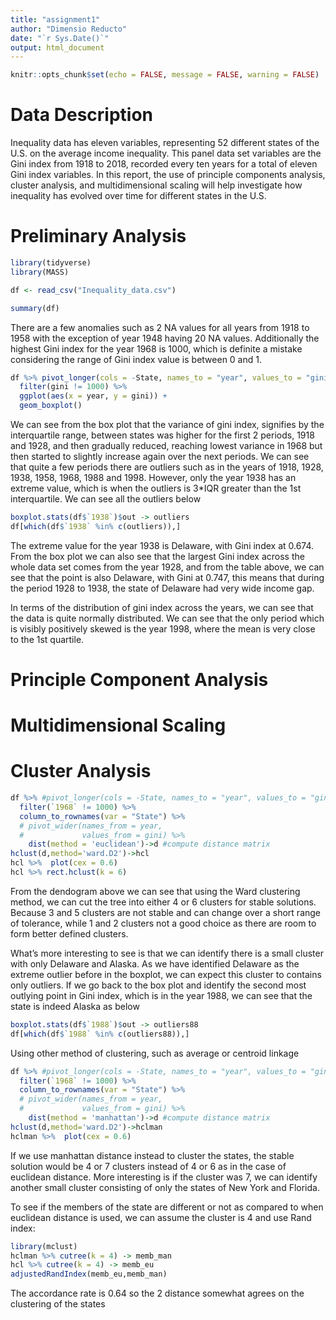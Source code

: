 ```yaml
---
title: "assignment1"
author: "Dimensio Reducto"
date: "`r Sys.Date()`"
output: html_document
---
```


```r
knitr::opts_chunk$set(echo = FALSE, message = FALSE, warning = FALSE)
```

# Data Description

Inequality data has eleven variables, representing 52 different states of the U.S. on the average income inequality. This panel data set variables are the Gini index from 1918 to 2018, recorded every ten years for a total of eleven Gini index variables. In this report, the use of principle components analysis, cluster analysis, and multidimensional scaling will help investigate how inequality has evolved over time for different states in the U.S.

# Preliminary Analysis

```r
library(tidyverse)
library(MASS)
```


```r
df <- read_csv("Inequality_data.csv")
```

```r
summary(df)
```

There are a few anomalies such as 2 NA values for all years from 1918 to 1958 with the exception of year 1948 having 20 NA values. Additionally the highest Gini index for the year 1968 is 1000, which is definite a mistake considering the range of Gini index value is between 0 and 1.

```r
df %>% pivot_longer(cols = -State, names_to = "year", values_to = "gini") %>% 
  filter(gini != 1000) %>% 
  ggplot(aes(x = year, y = gini)) +
  geom_boxplot() 
```

We can see from the box plot that the variance of gini index, signifies by the interquartile range, between states was higher for the first 2 periods, 1918 and 1928, and then gradually reduced, reaching lowest variance in 1968 but then started to slightly increase again over the next periods. We can see that quite a few periods there are outliers such as in the years of 1918, 1928, 1938, 1958, 1968, 1988 and 1998. However, only the year 1938 has an extreme value, which is when the outliers is 3*IQR greater than the 1st interquartile. We can see all the outliers below

```r
boxplot.stats(df$`1938`)$out -> outliers
df[which(df$`1938` %in% c(outliers)),]
```

The extreme value for the year 1938 is Delaware, with Gini index at 0.674. From the box plot we can also see that the largest Gini index across the whole data set comes from the year 1928, and from the table above, we can see that the point is also Delaware, with Gini at 0.747, this means that during the period 1928 to 1938, the state of Delaware had very wide income gap.

In terms of the distribution of gini index across the years, we can see that the data is quite normally distributed. We can see that the only period which is visibly positively skewed is the year 1998, where the mean is very close to the 1st quartile.

# Principle Component Analysis

# Multidimensional Scaling

# Cluster Analysis


```r
df %>% #pivot_longer(cols = -State, names_to = "year", values_to = "gini") %>% 
  filter(`1968` != 1000) %>% 
  column_to_rownames(var = "State") %>% 
  # pivot_wider(names_from = year,
  #             values_from = gini) %>% 
    dist(method = 'euclidean')->d #compute distance matrix 
hclust(d,method='ward.D2')->hcl
hcl %>%  plot(cex = 0.6)
hcl %>% rect.hclust(k = 6)
```

From the dendogram above we can see that using the Ward clustering method, we can cut the tree into either 4 or 6 clusters for stable solutions. Because 3 and 5 clusters are not stable and can change over a short range of tolerance, while 1 and 2 clusters not a good choice as there are room to form better defined clusters.

What's more interesting to see is that we can identify there is a small cluster with only Delaware and Alaska. As we have identified Delaware as the extreme outlier before in the boxplot, we can expect this cluster to contains only outliers. If we go back to the box plot and identify the second most outlying point in Gini index, which is in the year 1988, we can see that the state is indeed Alaska as below

```r
boxplot.stats(df$`1988`)$out -> outliers88
df[which(df$`1988` %in% c(outliers88)),]
```

Using other method of clustering, such as average or centroid linkage

```r
df %>% #pivot_longer(cols = -State, names_to = "year", values_to = "gini") %>% 
  filter(`1968` != 1000) %>% 
  column_to_rownames(var = "State") %>% 
  # pivot_wider(names_from = year,
  #             values_from = gini) %>% 
    dist(method = 'manhattan')->d #compute distance matrix 
hclust(d,method='ward.D2')->hclman
hclman %>%  plot(cex = 0.6)
```

If we use manhattan distance instead to cluster the states, the stable solution would be 4 or 7 clusters instead of 4 or 6 as in the case of euclidean distance. More interesting is if the cluster was 7, we can identify another small cluster consisting of only the states of New York and Florida. 

To see if the members of the state are different or not as compared to when euclidean distance is used, we can assume the cluster is 4 and use Rand index:

```r
library(mclust) 
hclman %>% cutree(k = 4) -> memb_man
hcl %>% cutree(k = 4) -> memb_eu
adjustedRandIndex(memb_eu,memb_man)
```

The accordance rate is 0.64 so the 2 distance somewhat agrees on the clustering of the states


